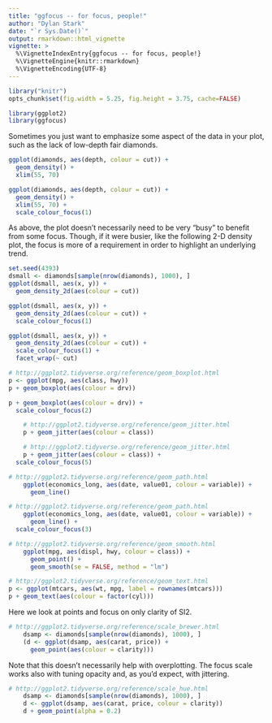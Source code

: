 ```yaml
---
title: "ggfocus -- for focus, people!"
author: "Dylan Stark"
date: "`r Sys.Date()`"
output: rmarkdown::html_vignette
vignette: >
  %\VignetteIndexEntry{ggfocus -- for focus, people!}
  %\VignetteEngine{knitr::rmarkdown}
  %\VignetteEncoding{UTF-8}
---
```


```r
library("knitr")
opts_chunk$set(fig.width = 5.25, fig.height = 3.75, cache=FALSE)
```

```r
library(ggplot2)
library(ggfocus)
```

Sometimes you just want to emphasize some aspect of the data in your plot, such as the lack of low-depth fair diamonds.

```r
ggplot(diamonds, aes(depth, colour = cut)) +
  geom_density() +
  xlim(55, 70)
```

```r
ggplot(diamonds, aes(depth, colour = cut)) +
  geom_density() +
  xlim(55, 70) +
  scale_colour_focus(1)
```

As above, the plot doesn't necessarily need to be very "busy" to benefit from some focus.
Though, if it were busier, like the following 2-D density plot, the focus is more of a requirement in order to highlight an underlying trend.

```r
set.seed(4393)
dsmall <- diamonds[sample(nrow(diamonds), 1000), ]
ggplot(dsmall, aes(x, y)) +
  geom_density_2d(aes(colour = cut))
```

```r
ggplot(dsmall, aes(x, y)) +
  geom_density_2d(aes(colour = cut)) +
  scale_colour_focus(1)
```

```r
ggplot(dsmall, aes(x, y)) +
  geom_density_2d(aes(colour = cut)) +
  scale_colour_focus(1) +
  facet_wrap(~ cut)
```

```r
# http://ggplot2.tidyverse.org/reference/geom_boxplot.html
p <- ggplot(mpg, aes(class, hwy))
p + geom_boxplot(aes(colour = drv))
```

```r
p + geom_boxplot(aes(colour = drv)) +
  scale_colour_focus(2)
```



```r
	# http://ggplot2.tidyverse.org/reference/geom_jitter.html
	p + geom_jitter(aes(colour = class))
```

```r
	# http://ggplot2.tidyverse.org/reference/geom_jitter.html
	p + geom_jitter(aes(colour = class)) +
  scale_colour_focus(5)
```

```r
# http://ggplot2.tidyverse.org/reference/geom_path.html
	ggplot(economics_long, aes(date, value01, colour = variable)) +
  	  geom_line()
```

```r
# http://ggplot2.tidyverse.org/reference/geom_path.html
	ggplot(economics_long, aes(date, value01, colour = variable)) +
  	  geom_line() +
  scale_colour_focus(3)
```

```r
# http://ggplot2.tidyverse.org/reference/geom_smooth.html
	ggplot(mpg, aes(displ, hwy, colour = class)) +
  	  geom_point() +
  	  geom_smooth(se = FALSE, method = "lm")
```

```r
# http://ggplot2.tidyverse.org/reference/geom_text.html
p <- ggplot(mtcars, aes(wt, mpg, label = rownames(mtcars)))
p + geom_text(aes(colour = factor(cyl)))
```

Here we look at points and focus on only clarity of SI2.

```r
# http://ggplot2.tidyverse.org/reference/scale_brewer.html
	dsamp <- diamonds[sample(nrow(diamonds), 1000), ]
	(d <- ggplot(dsamp, aes(carat, price)) +
	  geom_point(aes(colour = clarity)))
```

Note that this doesn't necessarily help with overplotting.
The focus scale works also with tuning opacity and, as you'd expect, with jittering.

```r
# http://ggplot2.tidyverse.org/reference/scale_hue.html
	dsamp <- diamonds[sample(nrow(diamonds), 1000), ]
	d <- ggplot(dsamp, aes(carat, price, colour = clarity))
	d + geom_point(alpha = 0.2)
```

